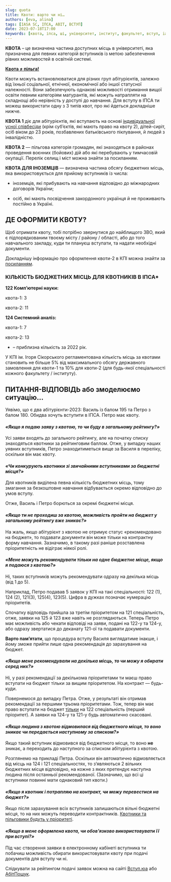 ```yaml
---
slug: quota
title: Квоти: варто чи ні…
authors: [eva, alina]
tags: [IASA SC, ІПСА, ABIT, ВСТУП]
date: 2023-07-18T17:00
keywords: [квота, іпса, ші, університет, інститут, факультет, вступ, iasa, cathedra, faculty, institute]
---
```


**КВОТА** – це визначена частина доступних місць в університеті, яка призначена для певних категорій вступників із метою забезпечення рівних можливостей в освітній системі.

<!--truncate-->

<u>**Квота ≠ пільга!**</u>

Квоти можуть встановлюватися для різних груп абітурієнтів, залежно від їхньої соціальної, етнічної, економічної або іншої статусної належності. Вони забезпечують однакові можливості отримання вищої освіти певним категоріям матурантів, які можуть натрапляти на складнощі або нерівність у доступі до навчання. Для вступу в ІПСА ти можеш використати одну з 3 типів квот, про які йдеться докладніше нижче.

**КВОТА 1** діє для абітурієнтів, які вступають на основі [індивідуальної усної співбесіди](https://osvita.ua/consultations/bachelor/64887/) (крім суб’єктів, які мають право на квоту 2), дітей-сиріт, осіб віком до 23 років, позбавлених батьківського піклування, й людей з інвалідністю.

**КВОТА 2** — пільгова категорія громадян, які знаходяться в районах проведення воєнних (бойових) дій або які перебувають у тимчасовій окупації. Перелік селищ і міст можна знайти за посиланням.

**КВОТА ДЛЯ ІНОЗЕМЦІВ** — визначена частина обсягу бюджетних місць, яка використовується для прийому вступників із числа:

+ іноземців, які прибувають на навчання відповідно до міжнародних договорів України;

+ осіб, які мають посвідчення закордонного українця й не проживають постійно в Україні.

## ДЕ ОФОРМИТИ КВОТУ?

Щоб отримати квоту, тобі потрібно звернутися до найблищого ЗВО, який є підпорядкованим твоєму місту / району / області, або до того навчального закладу, куди ти плануєш вступати, та надати необхідні документи.

Докладнішу інформацію про оформлення квоти-2 в КПІ можна знайти за [посиланням](https://pk.kpi.ua/ont/).

### КІЛЬКІСТЬ БЮДЖЕТНИХ МІСЦЬ ДЛЯ КВОТНИКІВ В ІПСА*

**122 Комп’ютерні науки:**

квота-1: 3 

квота-2: 11 

**124 Системний аналіз:**

квота-1: 7

квота-2: 13

* – приблизна кількість за 2022 рік.

У КПІ ім. Ігоря Сікорського регламентована кількість місць за квотами становить не більше 5% від максимального обсягу державного замовлення для квоти-1 та 10% для квоти-2 (для будь-якої спеціальності кожного факультету / інституту).


## ПИТАННЯ-ВІДПОВІДЬ або змоделюємо ситуацію… 

Уявімо, що є два абітурієнти-2023: Василь із балом 195 та Петро з балом 180. Обидва хочуть вступити в ІПСА. Петро має квоту. 

#### _«Якщо я подаю заяву з квотою, то чи буду в загальному рейтингу?»_

Усі заяви входять до загального рейтингу, але на початку списку знаходяться квотники за рейтинговим баллом. Отже, у випадку наших уявних вступників, Петро знаходитиметься вище за Василя в переліку, оскільки він має квоту.

#### _«Чи конкурують квотники зі звичайними вступниками за бюджетні місця?»_

Для квотників виділена певна кількість бюджетних місць, тому змагання за безкоштовне навчання відбувається окремо відповідно до умов вступу.

Отже, Василь і Петро борються за окремі бюджетні місця.

#### _«Якщо ти не проходиш за квотою, можливість пройти на бюджет у загальному рейтингу вже зникає?»_

На жаль, якщо абітурієнт з квотою не отримує статус «рекомендовано на бюджет», то подавати документи він може тільки на контрактну форму навчання. Зазначимо, в такому разі раніше розставлена пріоритетність не відіграє ніякої ролі.

#### _«Мене можуть рекомендувати тільки на одне бюджетне місце, якщо я подаюся з квотою?»_

Ні, таких вступників можуть рекомендувати одразу на декілька місць (від 1 до 5). 

Наприклад, Петро подавав 5 заявок у КПІ на такі спеціальності: 122 (1), 124 (2), 121(3), 125(4), 123(5). Цифра в дужках позначає нумерацію пріоритетів.

Спочатку відповідь прийшла за третім пріоритетом на 121 спеціальність, отже, заявки на 125 й 123 вже навіть не розглядаються. Теперь Петро має можливість або чекати відповіді на заяви, подані на 122-у та 124-у, або одразу звертатися до деканату 121-ої та подавати документи.

**Варто пам’ятати**, що процедура вступу Василя виглядатиме інакше, і йому зможе прийти лише одна рекомендація до зарахування на бюджет.

#### _«Якщо мене рекомендували на декілька місць, то чи можу я обирати серед них?»_

Ні, у разі рекомендації за декількома пріоритетами ти маєш право вступати на бюджет тільки за вищим пріоритетом. На контракт — будь-куди.

Повернемося до випадку Петра. Отже, у результаті він отримав рекомендації за першими трьома пріоритетами. Тож, тепер він має право вступати на бюджет <u>тільки</u> на 122 спеціальність (перший пріоритет). А заявки на 124-у та 121-у будь автоматично скасовані. 

#### _«Якщо людина з квотою відмовилася від бюджетного місця, то воно зникає чи передається наступному за списком?»_

Якщо такий вступник відмовився від бюджетного місця, то воно **не** зникає, а переходить до наступного за списком абітурієнта з квотою.

Розглянемо на прикладі Петра. Оскільки він автоматично відмовляється від місць на 124 і 121 спеціальностях, то з’являються 2 вільних бюджетних місця відповідно, на кожне з яких претендує наступна людина після останньої рекомендованої. (Зазначимо, що всі ці вступники повинні мати однаковий тип квоти.) 

#### _«Якщо я квотник і потрапляю на контракт, чи можу перевестися на бюджет?»_

Якщо після зарахування всіх вступників залишаються вільні бюджетні місця, то на них можуть переводити контрактників. <u>Квотники та пільговики будуть у пріоритеті</u>.

#### _«Якщо в мене оформлена квота, чи обов'язково використовувати її при вступі?»_

Під час створення заявки в електронному кабінеті вступника ти побачиш можливість обирати використовувати квоту при подачі документів для вступу чи ні.

Слідкувати за рейтингом подачі заявок можна на сайті [Вступ.юа](https://vstup.osvita.ua/r27/174/) або [АбітПошук](https://abit-poisk.org.ua/rate2023/univer/174).
